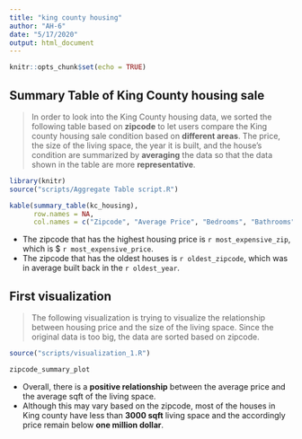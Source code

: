 ```yaml
---
title: "king county housing"
author: "AH-6"
date: "5/17/2020"
output: html_document
---
```


```r
knitr::opts_chunk$set(echo = TRUE)
```

## Summary Table of King County housing sale

> In order to look into the King County housing data, we sorted the following table based on **zipcode** to let users compare the King county housing sale condition based on **different areas**. The price, the size of the living space, the year it is built, and the house's condition are summarized by **averaging** the data so that the data shown in the table are more **representative**. 

```r
library(knitr)
source("scripts/Aggregate Table script.R")
```

```r
kable(summary_table(kc_housing),
      row.names = NA, 
      col.names = c("Zipcode", "Average Price", "Bedrooms", "Bathrooms", "Average living space", "Year built", "Condition"))
```

- The zipcode that has the highest housing price is `r most_expensive_zip`, which is $ `r most_expensive_price`.
- The zipcode that has the oldest houses is `r oldest_zipcode`, which was in average built back in the `r oldest_year`.

## First visualization 

> The following visualization is trying to visualize the relationship between housing price and the size of the living space. Since the original data is too big, the data are sorted based on zipcode. 

```r
source("scripts/visualization_1.R")
```

```r
zipcode_summary_plot
```

- Overall, there is a **positive relationship** between the average price and the average sqft of the living space. 
- Although this may vary based on the zipcode, most of the houses in King county have less than **3000 sqft** living space and the accordingly price remain below **one million dollar**. 
